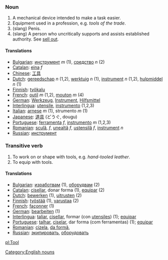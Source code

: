 ===Noun===
# A mechanical device intended to make a task easier.
# Equipment used in a profession, e.g. ''tools of the trade''.
# (slang) Penis.
# (slang) A person who uncritically supports and assists established authority. See [[sell out]].

====Translations====
*[[Bulgarian]]: [[инструмент]] ''m'' (1), [[средство]] ''n'' (2)
*[[Catalan]]: [[eina]] ''f''
*[[Chinese]]: [[工具]]
*[[Dutch]]: [[gereedschap]] ''n'' (1,2), [[werktuig]] ''n'' (1), [[instrument]] ''n'' (1,2), [[hulpmiddel]] ''n'' (1)
*[[Finnish]]: [[työkalu]]
*[[French]]: [[outil]] ''m'' (1,2), [[mouton]] ''m'' (4)
*[[German]]: [[Werkzeug]], [[Instrument]], [[Hilfsmittel]]
*[[Interlingua]]: [[utensile]], [[instrumento]] (1,2,3)
*[[Italian]]: [[arnese]] ''m'' (1), strumento ''m'' (1)
*[[Japanese]]: [[道具]] (どうぐ, dougu)
*[[Portuguese]]: [[ferramenta]] ''f'', [[instrumento]] ''m'' (1,2,3)
*[[Romanian]]: [[sculă]], ''f'', [[unealtă]] ''f'', [[ustensilă]] ''f'', [[instrument]] ''n''
*[[Russian]]: [[инструмент]]

===Transitive verb===
# To work on or shape with tools, e.g. ''hand-tooled leather''.
# To equip with tools.

====Translations====
*[[Bulgarian]]: [[изработвам]] (1), [[оборудвам]] (2)
*[[Catalan]]: [[cisellar]], donar forma (1), [[equipar]] (2)
*[[Dutch]]: [[bewerken]] (1), [[uitrusten]] (2)
*[[Finnish]]: [[työstää]] (1), [[varustaa]] (2)
*[[French]]: [[façonner]] (1)
*[[German]]: [[bearbeiten]] (1)
*[[Interlingua]]: [[taliar]], [[cisellar]], formar (con [[utensile]]s) (1); [[equipar]]
*[[Portuguese]]: [[talhar]], [[ciselar]], dar forma (com ferramentas) (1); [[equipar]]
*[[Romanian]]: [[cizela]], [[da formă]],
*[[Russian]]: [[экипировать]], [[оборудовать]] 
[[Category:English nouns]]

[[pl:Tool]]